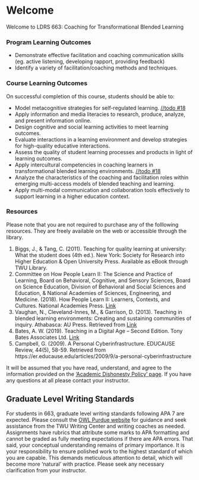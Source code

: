 # Welcome {.unnumbered}

Welcome to LDRS 663: Coaching for Transformational Blended Learning

### Program Learning Outcomes {.unnumbered}
- Demonstrate effective facilitation and coaching communication skills (eg. active listening, developing rapport, providing feedback)  
- Identify a variety of facilitation/coaching methods and techniques.


### Course Learning Outcomes {.unnumbered}
On successful completion of this course, students should be able to:



- Model metacognitive strategies for self-regulated learning.   [//todo #18  ](https://github.com/ma-lead/ldrs663/issues/18)  
- Apply information and media literacies to research, produce, analyze, and present information online.   
- Design cognitive and social learning activities to meet learning outcomes.   
- Evaluate interactions in a learning environment and develop strategies for high-quality educative interactions.   
- Assess the quality of student learning processes and products in light of learning outcomes.   
- Apply intercultural competencies in coaching learners in transformational blended learning environments. [//todo #18](https://github.com/ma-lead/ldrs663/issues/18)    
- Analyze the characteristics of the coaching and facilitation roles within emerging multi-access models of blended teaching and learning.   
- Apply multi-modal communication and collaboration tools effectively to support learning in a higher education context.   






### Resources {.unnumbered}

Please note that you are not required to purchase any of the folllowing resources. They are freely available on the web or accessible through the library.

1. Biggs, J., & Tang, C. (2011). Teaching for quality learning at university: What the student does (4th ed.). New York: Society for Research into Higher Education & Open University Press. Available as eBook through TWU Library.  
2. Committee on How People Learn II: The Science and Practice of Learning, Board on Behavioral, Cognitive, and Sensory Sciences, Board on Science Education, Division of Behavioral and Social Sciences and Education, & National Academies of Sciences, Engineering, and Medicine. (2018). How People Learn II: Learners, Contexts, and Cultures. National Academies Press. [Link](https://doi.org/10.17226/24783)
3. Vaughan, N., Cleveland-Innes, M., & Garrison, D. (2013). Teaching in blended learning environments: Creating and sustaining communities of inquiry. Athabasca: AU Press. Retrieved from [Link](http://www.aupress.ca/index.php/books/120229)   
4. Bates, A. W. (2019). Teaching in a Digital Age – Second Edition. Tony Bates Associates Ltd. [Link](https://pressbooks.bccampus.ca/teachinginadigitalagev2/)
5. Campbell, G. (2009). A Personal Cyberinfrastructure. EDUCAUSE Review, 44(5), 58-59. Retrieved from https://er.educause.edu/articles/2009/9/a-personal-cyberinfrastructure  



::: {.note}



It will be assumed that you have read, understand, and agree to the information provided on the ['Academic Dishonesty Policy' page](https://www.twu.ca/about-us/policies-guidelines/university-policies/academic-misconduct-fraud){target="_blank"}. If you have any questions at all please contact your instructor.

:::

## Graduate Level Writing Standards {.unnumbered}

For students in 663, graduate level writing standards following APA 7 are expected. Please consult the [OWL Purdue website](https://owl.purdue.edu/owl/research_and_citation/apa_style/apa_style_introduction.html){target="_blank"} for guidance and seek assistance from the TWU Writing Center and writing coaches as needed. Assignments have rubrics that attribute some marks to APA formatting and cannot be graded as fully meeting expectations if there are APA errors. That said, your conceptual understanding remains of primary importance. It is your responsibility to ensure polished work to the highest standard of which you are capable. This demands meticulous attention to detail, which will become more 'natural' with practice. Please seek any necessary clarification from your instructor.
